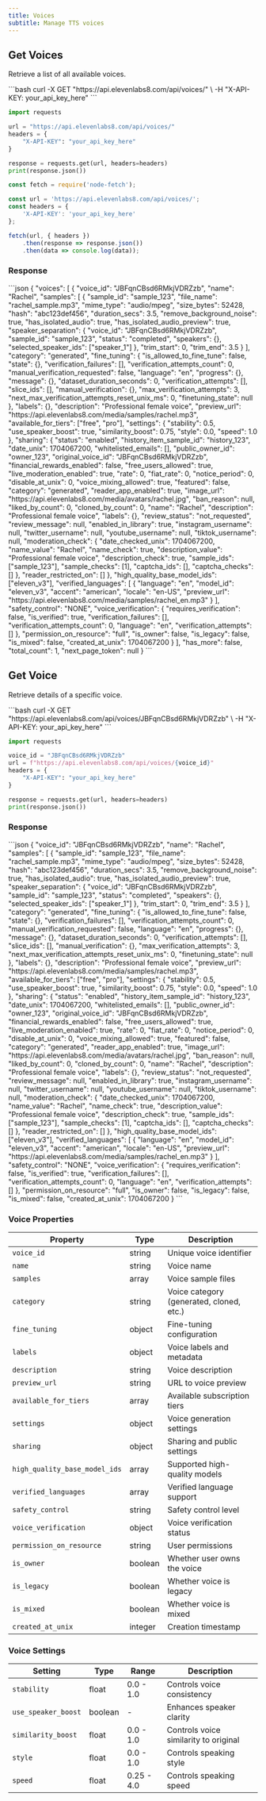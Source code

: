 ```yaml
---
title: Voices
subtitle: Manage TTS voices
---
```


## Get Voices

Retrieve a list of all available voices.

<RequestExample>
```bash
curl -X GET "https://api.elevenlabs8.com/api/voices/" \
  -H "X-API-KEY: your_api_key_here"
```

```python
import requests

url = "https://api.elevenlabs8.com/api/voices/"
headers = {
    "X-API-KEY": "your_api_key_here"
}

response = requests.get(url, headers=headers)
print(response.json())
```

```javascript
const fetch = require('node-fetch');

const url = 'https://api.elevenlabs8.com/api/voices/';
const headers = {
    'X-API-KEY': 'your_api_key_here'
};

fetch(url, { headers })
    .then(response => response.json())
    .then(data => console.log(data));
```
</RequestExample>

### Response

<ResponseExample>
```json
{
  "voices": [
    {
      "voice_id": "JBFqnCBsd6RMkjVDRZzb",
      "name": "Rachel",
      "samples": [
        {
          "sample_id": "sample_123",
          "file_name": "rachel_sample.mp3",
          "mime_type": "audio/mpeg",
          "size_bytes": 52428,
          "hash": "abc123def456",
          "duration_secs": 3.5,
          "remove_background_noise": true,
          "has_isolated_audio": true,
          "has_isolated_audio_preview": true,
          "speaker_separation": {
            "voice_id": "JBFqnCBsd6RMkjVDRZzb",
            "sample_id": "sample_123",
            "status": "completed",
            "speakers": {},
            "selected_speaker_ids": ["speaker_1"]
          },
          "trim_start": 0,
          "trim_end": 3.5
        }
      ],
      "category": "generated",
      "fine_tuning": {
        "is_allowed_to_fine_tune": false,
        "state": {},
        "verification_failures": [],
        "verification_attempts_count": 0,
        "manual_verification_requested": false,
        "language": "en",
        "progress": {},
        "message": {},
        "dataset_duration_seconds": 0,
        "verification_attempts": [],
        "slice_ids": [],
        "manual_verification": {},
        "max_verification_attempts": 3,
        "next_max_verification_attempts_reset_unix_ms": 0,
        "finetuning_state": null
      },
      "labels": {},
      "description": "Professional female voice",
      "preview_url": "https://api.elevenlabs8.com/media/samples/rachel.mp3",
      "available_for_tiers": ["free", "pro"],
      "settings": {
        "stability": 0.5,
        "use_speaker_boost": true,
        "similarity_boost": 0.75,
        "style": 0.0,
        "speed": 1.0
      },
      "sharing": {
        "status": "enabled",
        "history_item_sample_id": "history_123",
        "date_unix": 1704067200,
        "whitelisted_emails": [],
        "public_owner_id": "owner_123",
        "original_voice_id": "JBFqnCBsd6RMkjVDRZzb",
        "financial_rewards_enabled": false,
        "free_users_allowed": true,
        "live_moderation_enabled": true,
        "rate": 0,
        "fiat_rate": 0,
        "notice_period": 0,
        "disable_at_unix": 0,
        "voice_mixing_allowed": true,
        "featured": false,
        "category": "generated",
        "reader_app_enabled": true,
        "image_url": "https://api.elevenlabs8.com/media/avatars/rachel.jpg",
        "ban_reason": null,
        "liked_by_count": 0,
        "cloned_by_count": 0,
        "name": "Rachel",
        "description": "Professional female voice",
        "labels": {},
        "review_status": "not_requested",
        "review_message": null,
        "enabled_in_library": true,
        "instagram_username": null,
        "twitter_username": null,
        "youtube_username": null,
        "tiktok_username": null,
        "moderation_check": {
          "date_checked_unix": 1704067200,
          "name_value": "Rachel",
          "name_check": true,
          "description_value": "Professional female voice",
          "description_check": true,
          "sample_ids": ["sample_123"],
          "sample_checks": [1],
          "captcha_ids": [],
          "captcha_checks": []
        },
        "reader_restricted_on": []
      },
      "high_quality_base_model_ids": ["eleven_v3"],
      "verified_languages": [
        {
          "language": "en",
          "model_id": "eleven_v3",
          "accent": "american",
          "locale": "en-US",
          "preview_url": "https://api.elevenlabs8.com/media/samples/rachel_en.mp3"
        }
      ],
      "safety_control": "NONE",
      "voice_verification": {
        "requires_verification": false,
        "is_verified": true,
        "verification_failures": [],
        "verification_attempts_count": 0,
        "language": "en",
        "verification_attempts": []
      },
      "permission_on_resource": "full",
      "is_owner": false,
      "is_legacy": false,
      "is_mixed": false,
      "created_at_unix": 1704067200
    }
  ],
  "has_more": false,
  "total_count": 1,
  "next_page_token": null
}
```
</ResponseExample>

## Get Voice

Retrieve details of a specific voice.

<RequestExample>
```bash
curl -X GET "https://api.elevenlabs8.com/api/voices/JBFqnCBsd6RMkjVDRZzb" \
  -H "X-API-KEY: your_api_key_here"
```

```python
import requests

voice_id = "JBFqnCBsd6RMkjVDRZzb"
url = f"https://api.elevenlabs8.com/api/voices/{voice_id}"
headers = {
    "X-API-KEY": "your_api_key_here"
}

response = requests.get(url, headers=headers)
print(response.json())
```
</RequestExample>

### Response

<ResponseExample>
```json
{
  "voice_id": "JBFqnCBsd6RMkjVDRZzb",
  "name": "Rachel",
  "samples": [
    {
      "sample_id": "sample_123",
      "file_name": "rachel_sample.mp3",
      "mime_type": "audio/mpeg",
      "size_bytes": 52428,
      "hash": "abc123def456",
      "duration_secs": 3.5,
      "remove_background_noise": true,
      "has_isolated_audio": true,
      "has_isolated_audio_preview": true,
      "speaker_separation": {
        "voice_id": "JBFqnCBsd6RMkjVDRZzb",
        "sample_id": "sample_123",
        "status": "completed",
        "speakers": {},
        "selected_speaker_ids": ["speaker_1"]
      },
      "trim_start": 0,
      "trim_end": 3.5
    }
  ],
  "category": "generated",
  "fine_tuning": {
    "is_allowed_to_fine_tune": false,
    "state": {},
    "verification_failures": [],
    "verification_attempts_count": 0,
    "manual_verification_requested": false,
    "language": "en",
    "progress": {},
    "message": {},
    "dataset_duration_seconds": 0,
    "verification_attempts": [],
    "slice_ids": [],
    "manual_verification": {},
    "max_verification_attempts": 3,
    "next_max_verification_attempts_reset_unix_ms": 0,
    "finetuning_state": null
  },
  "labels": {},
  "description": "Professional female voice",
  "preview_url": "https://api.elevenlabs8.com/media/samples/rachel.mp3",
  "available_for_tiers": ["free", "pro"],
  "settings": {
    "stability": 0.5,
    "use_speaker_boost": true,
    "similarity_boost": 0.75,
    "style": 0.0,
    "speed": 1.0
  },
  "sharing": {
    "status": "enabled",
    "history_item_sample_id": "history_123",
    "date_unix": 1704067200,
    "whitelisted_emails": [],
    "public_owner_id": "owner_123",
    "original_voice_id": "JBFqnCBsd6RMkjVDRZzb",
    "financial_rewards_enabled": false,
    "free_users_allowed": true,
    "live_moderation_enabled": true,
    "rate": 0,
    "fiat_rate": 0,
    "notice_period": 0,
    "disable_at_unix": 0,
    "voice_mixing_allowed": true,
    "featured": false,
    "category": "generated",
    "reader_app_enabled": true,
    "image_url": "https://api.elevenlabs8.com/media/avatars/rachel.jpg",
    "ban_reason": null,
    "liked_by_count": 0,
    "cloned_by_count": 0,
    "name": "Rachel",
    "description": "Professional female voice",
    "labels": {},
    "review_status": "not_requested",
    "review_message": null,
    "enabled_in_library": true,
    "instagram_username": null,
    "twitter_username": null,
    "youtube_username": null,
    "tiktok_username": null,
    "moderation_check": {
      "date_checked_unix": 1704067200,
      "name_value": "Rachel",
      "name_check": true,
      "description_value": "Professional female voice",
      "description_check": true,
      "sample_ids": ["sample_123"],
      "sample_checks": [1],
      "captcha_ids": [],
      "captcha_checks": []
    },
    "reader_restricted_on": []
  },
  "high_quality_base_model_ids": ["eleven_v3"],
  "verified_languages": [
    {
      "language": "en",
      "model_id": "eleven_v3",
      "accent": "american",
      "locale": "en-US",
      "preview_url": "https://api.elevenlabs8.com/media/samples/rachel_en.mp3"
    }
  ],
  "safety_control": "NONE",
  "voice_verification": {
    "requires_verification": false,
    "is_verified": true,
    "verification_failures": [],
    "verification_attempts_count": 0,
    "language": "en",
    "verification_attempts": []
  },
  "permission_on_resource": "full",
  "is_owner": false,
  "is_legacy": false,
  "is_mixed": false,
  "created_at_unix": 1704067200
}
```
</ResponseExample>

### Voice Properties

| Property | Type | Description |
|----------|------|-------------|
| `voice_id` | string | Unique voice identifier |
| `name` | string | Voice name |
| `samples` | array | Voice sample files |
| `category` | string | Voice category (generated, cloned, etc.) |
| `fine_tuning` | object | Fine-tuning configuration |
| `labels` | object | Voice labels and metadata |
| `description` | string | Voice description |
| `preview_url` | string | URL to voice preview |
| `available_for_tiers` | array | Available subscription tiers |
| `settings` | object | Voice generation settings |
| `sharing` | object | Sharing and public settings |
| `high_quality_base_model_ids` | array | Supported high-quality models |
| `verified_languages` | array | Verified language support |
| `safety_control` | string | Safety control level |
| `voice_verification` | object | Voice verification status |
| `permission_on_resource` | string | User permissions |
| `is_owner` | boolean | Whether user owns the voice |
| `is_legacy` | boolean | Whether voice is legacy |
| `is_mixed` | boolean | Whether voice is mixed |
| `created_at_unix` | integer | Creation timestamp |

### Voice Settings

| Setting | Type | Range | Description |
|---------|------|-------|-------------|
| `stability` | float | 0.0 - 1.0 | Controls voice consistency |
| `use_speaker_boost` | boolean | - | Enhances speaker clarity |
| `similarity_boost` | float | 0.0 - 1.0 | Controls voice similarity to original |
| `style` | float | 0.0 - 1.0 | Controls speaking style |
| `speed` | float | 0.25 - 4.0 | Controls speaking speed |
